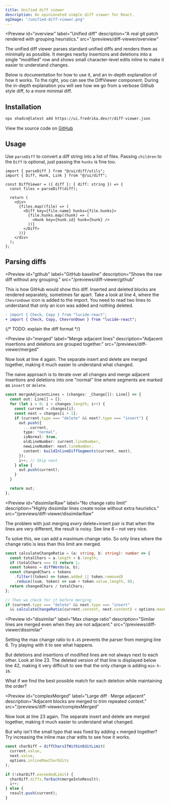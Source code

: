```yaml
---
title: Unified diff viewer
description: An opinionated simple diff viewer for React. 
ogImage: "/unified-diff-viewer.png"
---
```



<Preview
  id="overview"
  label="Unified diff"
  description="A real git patch rendered with grouping heuristics."
  src="/previews/diff-viewer/overview"
>
The unified diff viewer parses standard unified diffs and renders them as minimally as possible. It merges nearby insertions and deletions into a single “modified” row and shows small character-level edits inline to make it easier to understand changes.  

Below is documentation for how to use it, and an in-depth explanation of how it works. To the right, you can see the DiffViewer component. During the in-depth explanation you will see how we go from a verbose Github style diff, to a more minimal diff.
</Preview>


## Installation

```bash
npx shadcn@latest add https://ui.fredrika.dev/r/diff-viewer.json
```

View the source code on [GitHub](https://github.com/fredrikalindh/ui/tree/main/registry/ui/diff)

## Usage

Use `parseDiff` to convert a diff string into a list of files. Passing `children` to the `Diff` is optional, just passing the `hunks` is fine too.

```tsx
import { parseDiff } from "@/ui/diff/utils";
import { Diff, Hunk, Link } from "@/ui/diff";

const DiffViewer = ({ diff }: { diff: string }) => {
  const files = parseDiff(diff);

  return (
    <div>
      {files.map((file) => (
        <Diff key={file.name} hunks={file.hunks}>
          {file.hunks.map((hunk) => (
            <Hunk key={hunk.id} hunk={hunk} />
          ))}
        </Diff>
      ))}
    </div>
  );
};
```

## Parsing diffs

<Preview
  id="github"
  label="GitHub baseline"
  description="Shows the raw diff without any grouping."
  src="/previews/diff-viewer/github"
>
This is how GitHub would show this diff. Inserted and deleted blocks are rendered separately, sometimes far apart. 
Take a look at line 4, where the `ChevronDown` icon is added to the import. You need to read two lines to understand that only an icon was added and nothing deleted.

```diff
- import { Check, Copy } from "lucide-react";
+ import { Check, Copy, ChevronDown } from "lucide-react";
```
{/* TODO: explain the diff format */}
</Preview>

<Preview
  id="merged"
  label="Merge adjacent lines"
  description="Adjacent insertions and deletions are grouped together."
  src="/previews/diff-viewer/merged"
>
Now look at line 4 again. The separate insert and delete are merged together, making it much easier to understand what changed. 

The naive approach is to iterate over all changes and merge adjacent insertions and deletions into one "normal" line where segments are marked as `insert` or `delete`.

```ts
const mergeAdjacentLines = (changes: _Change[]): Line[] => {
  const out: Line[] = [];
  for (let i = 0; i < changes.length; i++) {
    const current = changes[i];
    const next = changes[i + 1];
    if (current.type === "delete" && next?.type === "insert") {
      out.push({
        ...current,
        type: "normal",
        isNormal: true,
        oldLineNumber: current.lineNumber,
        newLineNumber: next.lineNumber,
        content: buildInlineDiffSegments(current, next),
      });
      i++; // Skip next
    } else {
      out.push(current);
    }
  }

  return out;
};
```

</Preview>

<Preview
  id="dissimilarRaw"
  label="No change ratio limit"
  description="Highly dissimilar lines create noise without extra heuristics."
  src="/previews/diff-viewer/dissimilarRaw"
>
The problem with just merging *every* delete+insert pair is that when the lines are very different, the result is noisy. See line 6 – not very nice. 

To solve this, we can add a maximum change ratio. So only lines where the change ratio is less than this limit are merged.

```ts
const calculateChangeRatio = (a: string, b: string): number => {
  const totalChars = a.length + b.length;
  if (totalChars === 0) return 1;
  const tokens = diffWords(a, b);
  const changedChars = tokens
    .filter((token) => token.added || token.removed)
    .reduce((sum, token) => sum + token.value.length, 0);
  return changedChars / totalChars;
};

// Then we check for it before merging
if (current.type === "delete" && next.type === "insert" 
  && calculateChangeRatio(current.content, next.content) < options.maxChangeRatio) { /* ... */ }
```
</Preview>

<Preview
  id="dissimilar"
  label="Max change ratio"
  description="Similar lines are merged even when they are not adjacent."
  src="/previews/diff-viewer/dissimilar"
>
Setting the max change ratio to `0.45` prevents the parser from merging line 6. Try playing with it to see what happens.

But deletions and insertions of modified lines are not always next to each other. Look at line 23. The deleted version of that line is displayed below line 42, making it very difficult to see that the only change is adding `min-h-16`.

What if we find the best possible match for each deletion while maintaining the order? 
</Preview>

<Preview
  id="complexMerged"
  label="Large diff · Merge adjacent"
  description="Adjacent blocks are merged to trim repeated context."
  src="/previews/diff-viewer/complexMerged"
>

Now look at line 23 again. The separate insert and delete are merged together, making it much easier to understand what changed. 

But why isn't the small typo that was fixed by adding `x` merged together? Try increasing the inline max char edits to see how it works.

```ts
const charDiff = diffCharsIfWithinEditLimit(
  current.value,
  next.value,
  options.inlineMaxCharEdits
);

if (!charDiff.exceededLimit) {
  charDiff.diffs.forEach(mergeIntoResult);
  i++;
} else {
  result.push(current);
}
```
</Preview>

